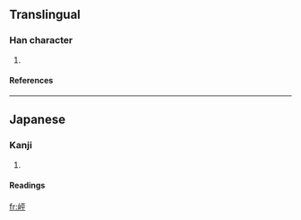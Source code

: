 ==Translingual==
===Han character===
{{Han char|rn=46|rad=山|as=05|sn=8|four=|canj=山一火十 (UMFJ)}}
# {{defn|Han|sort=山05}}
====References====
{{Han ref|kx=0310.071|hdz=10766.081|uh=5CBC|ud=23740}}
----
==Japanese==
===Kanji===
{{ja-kanji|grade=|rs=山05}}
# {{defn|Japanese}} 
====Readings====
{{ja-readings|on=|kun=[[ゆり]] (yuri)}}

[[fr:岼]]
